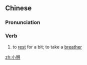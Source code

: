 ==Chinese==
{{zh-forms}}

===Pronunciation===
{{zh-pron
|m=xiǎoqì
|cat=v
}}

===Verb===
{{zh-verb}}

# to [[rest]] for a bit; to take a [[breather]]

[[zh:小憩]]